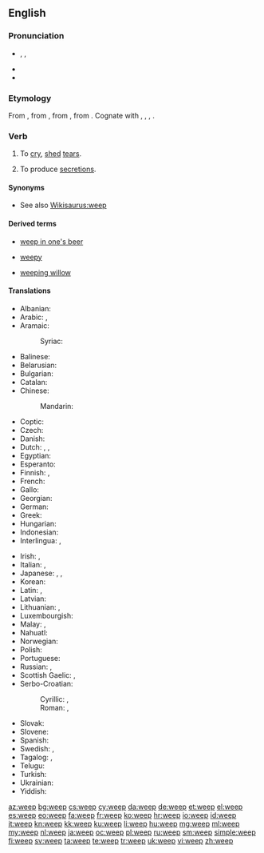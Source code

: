 ==English==

===Pronunciation===
* {{enPR|wēp}}, {{IPA|/wiːp/}}, {{X-SAMPA|/wi:p/}}
* {{audio|en-us-weep.ogg|Audio (US)}}
* {{rhymes|iːp}}

===Etymology===
From {{etyl|enm|en}} {{term|wepen|lang=enm}}, from {{etyl|ang|en}} {{term|wepan|wēpan|to weep, complain, bewail, mourn over, deplore|lang=ang}}, from {{etyl|gem-pro|en}} {{recons|wōpijaną||to weep|lang=gem-pro}}, from {{etyl|ine-pro|en}} {{recons|wāb-||to call, cry, complain|lang=ine-pro}}. Cognate with {{etyl|sco|-}} {{term|wepe|lang=sco}}, {{term|weip||to weep|lang=sco}}, {{etyl|stq|-}} {{term|wapia||to cry, complain|lang=stq}}, {{etyl|is|-}} {{term|æpa||to yell, shout|lang=is}}.

===Verb===
{{en-verb|weeps|weeping|wept|wept}}

# To [[cry]], [[shed]] [[tear]]s.
# {{medicine|of a|[[wound]] or [[sore]]}} To produce [[secretion]]s.

====Synonyms====
* See also [[Wikisaurus:weep]]

====Derived terms====
{{rel-top3|Terms derived from ''weep''}}
* [[weep in one's beer]]
{{rel-mid3}}
* [[weepy]]
{{rel-mid3}}
* [[weeping willow]]
{{rel-bottom}}

====Translations====
{{trans-top|to cry, shed tears}}
* Albanian: {{t-|sq|qan}}
* Arabic: {{t|ar|بكى|tr=bákā}}, {{t|ar|يبكي|tr=yábkī}} {{qualifier|present tense}}
* Aramaic:
*: Syriac: {{tø|syc|ܒܟܐ|tr=bka|sc=Syrc}}
* Balinese: {{t|ban|ngeling}}
* Belarusian: {{t|be|плакаць|tr=plákacʹ|sc=Cyrl}} {{impf}}
* Bulgarian: {{t+|bg|плача|tr=pláča}} {{impf}}
* Catalan: {{t|ca|plorar}}
* Chinese:
*: Mandarin: {{t|cmn|哭|tr=kū|sc=Hani}}
* Coptic: {{tø|cop|ⲣⲓⲙⲉ|tr=rime|sc=Copt}}
* Czech: {{t-|cs|plakat}} {{impf}}
* Danish: {{t+|da|græde}}
* Dutch: {{t+|nl|huilen}}, {{t+|nl|wenen}}, {{t-|nl|schreien}}
* Egyptian: {{tø|egy|𓂋𓅓𓁿|tr=rm|sc=Egyp}}
* Esperanto: {{t-|eo|larmi}}
* Finnish: {{qualifier|1}} {{t|fi|itkeä}}, {{qualifier|1}} {{t|fi|kyynelehtiä}}
* French: {{t+|fr|pleurer}}
* Gallo: {{tø|roa-gal|breur'}}
* Georgian: {{t-|ka|ტირის|sc=Geor|tr=tiris}}
* German: {{t+|de|weinen}}
* Greek: {{t+|el|κλαίω|tr=klaío|sc=Grek}}
* Hungarian: {{t+|hu|sír}}
* Indonesian: {{t+|id|tangis}}
* Interlingua: {{t|ia|plorar}}, {{t|ia|lacrimar}}
{{trans-mid}}
* Irish: {{t-|ga|caoin}}, {{t-|ga|goil}}
* Italian: {{t+|it|piangere}}, {{t-|it|versare lacrime}}
* Japanese: {{t+|ja|泣く|tr=naku}}, {{t-|ja|すすり泣く|tr=susurinaku}}, {{t-|ja|しくしく泣く|tr=shikushiku naku}}
* Korean: {{t|ko|울다|tr=ulda|sc=Kore}}
* Latin: {{t-|la|fleo|alt=fleō}}, {{t+|la|lacrimo|alt=lacrimō}}
* Latvian: {{t+|lv|raudāt}}
* Lithuanian: {{t+|lt|verkti}}, {{t-|lt|raudoti}}
* Luxembourgish: {{t+|lb|kräischen}}
* Malay: {{t-|ms|tangis}}, {{t-|ms|menangis}}
* Nahuatl: {{t|nah|chocaya}}
* Norwegian: {{t+|no|gråte}}
* Polish: {{t+|pl|płakać}} {{impf}}
* Portuguese: {{t+|pt|chorar}}
* Russian: {{t+|ru|плакать|tr=plákatʹ}} {{impf}}, {{t+|ru|рыдать|tr=rydátʹ}} {{impf}}
* Scottish Gaelic: {{t|gd|caoin}}, {{t-|gd|guil}}
* Serbo-Croatian:
*: Cyrillic: {{t|sh|плакати|sc=Cyrl}} {{impf}}, {{t|sh|јецати|sc=Cyrl}} {{impf}}
*: Roman: {{t|sh|plakati}} {{impf}}, {{t|sh|jecati}} {{impf}}
* Slovak: {{t|sk|plakať}} {{impf}}
* Slovene: {{t+|sl|jokati}} {{impf}}
* Spanish: {{t+|es|llorar}}
* Swedish: {{t+|sv|gråta}}, {{t+|sv|grina}}
* Tagalog: {{t|tl|lumuha}}, {{t|tl|umiyak}}
* Telugu: {{t|te|ఏడ్చు|tr=aeDchu|sc=Telu}}
* Turkish: {{t+|tr|ağlamak}}
* Ukrainian: {{t|uk|плакати|tr=plákaty|sc=Cyrl}} {{impf}}
* Yiddish: {{t-|yi|ווײנען|tr=veynen|sc=Hebr}}
{{trans-bottom}}

[[az:weep]]
[[bg:weep]]
[[cs:weep]]
[[cy:weep]]
[[da:weep]]
[[de:weep]]
[[et:weep]]
[[el:weep]]
[[es:weep]]
[[eo:weep]]
[[fa:weep]]
[[fr:weep]]
[[ko:weep]]
[[hr:weep]]
[[io:weep]]
[[id:weep]]
[[it:weep]]
[[kn:weep]]
[[kk:weep]]
[[ku:weep]]
[[li:weep]]
[[hu:weep]]
[[mg:weep]]
[[ml:weep]]
[[my:weep]]
[[nl:weep]]
[[ja:weep]]
[[oc:weep]]
[[pl:weep]]
[[ru:weep]]
[[sm:weep]]
[[simple:weep]]
[[fi:weep]]
[[sv:weep]]
[[ta:weep]]
[[te:weep]]
[[tr:weep]]
[[uk:weep]]
[[vi:weep]]
[[zh:weep]]